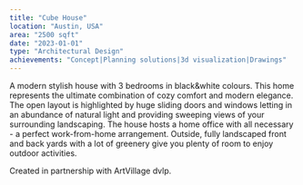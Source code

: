 ```yaml
---
title: "Cube House"
location: "Austin, USA"
area: "2500 sqft"
date: "2023-01-01"
type: "Architectural Design"
achievements: "Concept|Planning solutions|3d visualization|Drawings"
---
```


A modern stylish house with 3 bedrooms in black&white colours.
This home represents the ultimate combination of cozy comfort and modern elegance. The open layout is highlighted by huge sliding doors and windows letting in an abundance of natural light and providing sweeping views of your surrounding landscaping.
The house hosts a home office with all necessary - a perfect work-from-home arrangement. Outside, fully landscaped front and back yards with a lot of greenery give you plenty of room to enjoy outdoor activities.

Created in partnership with ArtVillage dvlp.

